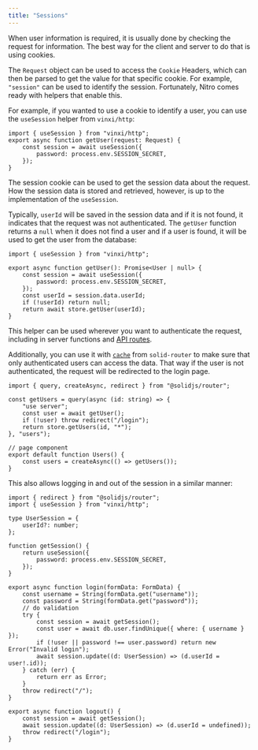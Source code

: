 ```yaml
---
title: "Sessions"
---
```


When user information is required, it is usually done by checking the request for information.
The best way for the client and server to do that is using cookies.

The `Request` object can be used to access the `Cookie` Headers, which can then be parsed to get the value for that specific cookie.
For example, `"session"` can be used to identify the session.
Fortunately, Nitro comes ready with helpers that enable this.

For example, if you wanted to use a cookie to identify a user, you can use the `useSession` helper from `vinxi/http`:

```tsx title="/lib/session.ts"
import { useSession } from "vinxi/http";
export async function getUser(request: Request) {
	const session = await useSession({
		password: process.env.SESSION_SECRET,
	});
}
```

The session cookie can be used to get the session data about the request.
How the session data is stored and retrieved, however, is up to the implementation of the `useSession`.

Typically, `userId` will be saved in the session data and if it is not found, it indicates that the request was not authenticated.
The `getUser` function returns a `null` when it does not find a user and if a user is found, it will be used to get the user from the database:

```tsx title="/lib/session.ts"
import { useSession } from "vinxi/http";

export async function getUser(): Promise<User | null> {
	const session = await useSession({
		password: process.env.SESSION_SECRET,
	});
	const userId = session.data.userId;
	if (!userId) return null;
	return await store.getUser(userId);
}
```

This helper can be used wherever you want to authenticate the request, including in server functions and [API routes](/solid-start/building-your-application/api-routes).

Additionally, you can use it with [`cache`](/solid-router/reference/data-apis/cache) from `solid-router` to make sure that only authenticated users can access the data.
That way if the user is not authenticated, the request will be redirected to the login page.

```tsx title="/routes/api/store/admin.ts"
import { query, createAsync, redirect } from "@solidjs/router";

const getUsers = query(async (id: string) => {
	"use server";
	const user = await getUser();
	if (!user) throw redirect("/login");
	return store.getUsers(id, "*");
}, "users");

// page component
export default function Users() {
	const users = createAsync(() => getUsers());
}
```

This also allows logging in and out of the session in a similar manner:

```tsx title="/routes/session.server.ts"
import { redirect } from "@solidjs/router";
import { useSession } from "vinxi/http";

type UserSession = {
	userId?: number;
};

function getSession() {
	return useSession({
		password: process.env.SESSION_SECRET,
	});
}

export async function login(formData: FormData) {
	const username = String(formData.get("username"));
	const password = String(formData.get("password"));
	// do validation
	try {
		const session = await getSession();
		const user = await db.user.findUnique({ where: { username } });
		if (!user || password !== user.password) return new Error("Invalid login");
		await session.update((d: UserSession) => (d.userId = user!.id));
	} catch (err) {
		return err as Error;
	}
	throw redirect("/");
}

export async function logout() {
	const session = await getSession();
	await session.update((d: UserSession) => (d.userId = undefined));
	throw redirect("/login");
}
```
